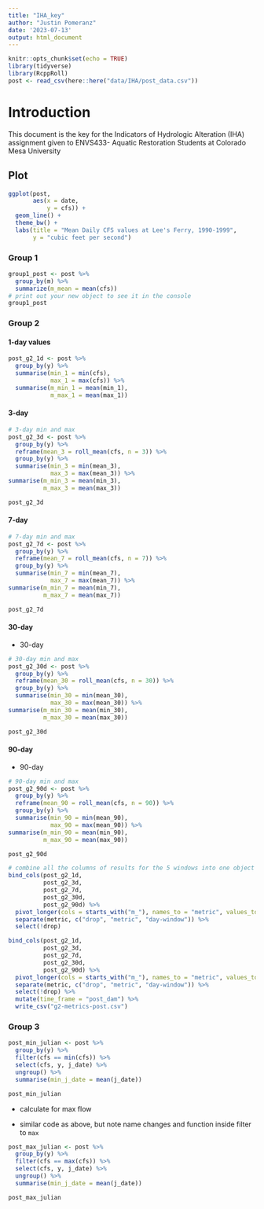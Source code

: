 ```yaml
---
title: "IHA_key"
author: "Justin Pomeranz"
date: '2023-07-13'
output: html_document
---
```


```r
knitr::opts_chunk$set(echo = TRUE)
library(tidyverse)
library(RcppRoll)
post <- read_csv(here::here("data/IHA/post_data.csv"))
```

# Introduction  

This document is the key for the Indicators of Hydrologic Alteration (IHA) assignment given to ENVS433- Aquatic Restoration Students at Colorado Mesa University


## Plot

```r
ggplot(post, 
       aes(x = date, 
           y = cfs)) +
  geom_line() +
  theme_bw() +
  labs(title = "Mean Daily CFS values at Lee's Ferry, 1990-1999",
       y = "cubic feet per second")
```

### Group 1
```r
group1_post <- post %>%
  group_by(m) %>%
  summarize(m_mean = mean(cfs))
# print out your new object to see it in the console
group1_post
```

### Group 2
#### 1-day values  
```r
post_g2_1d <- post %>%
  group_by(y) %>%
  summarise(min_1 = min(cfs), 
            max_1 = max(cfs)) %>%
  summarise(m_min_1 = mean(min_1), 
            m_max_1 = mean(max_1))
```

#### 3-day
```r
# 3-day min and max
post_g2_3d <- post %>%
  group_by(y) %>%
  reframe(mean_3 = roll_mean(cfs, n = 3)) %>%
  group_by(y) %>%
  summarise(min_3 = min(mean_3),
            max_3 = max(mean_3)) %>%
summarise(m_min_3 = mean(min_3),
          m_max_3 = mean(max_3))

post_g2_3d
```


#### 7-day

```r
# 7-day min and max
post_g2_7d <- post %>%
  group_by(y) %>%
  reframe(mean_7 = roll_mean(cfs, n = 7)) %>%
  group_by(y) %>%
  summarise(min_7 = min(mean_7),
            max_7 = max(mean_7)) %>%
summarise(m_min_7 = mean(min_7),
          m_max_7 = mean(max_7))

post_g2_7d
```

#### 30-day  

* 30-day 

```r
# 30-day min and max
post_g2_30d <- post %>%
  group_by(y) %>%
  reframe(mean_30 = roll_mean(cfs, n = 30)) %>%
  group_by(y) %>%
  summarise(min_30 = min(mean_30),
            max_30 = max(mean_30)) %>%
summarise(m_min_30 = mean(min_30),
          m_max_30 = mean(max_30))

post_g2_30d
```

#### 90-day 


* 90-day 

```r
# 90-day min and max
post_g2_90d <- post %>%
  group_by(y) %>%
  reframe(mean_90 = roll_mean(cfs, n = 90)) %>%
  group_by(y) %>%
  summarise(min_90 = min(mean_90),
            max_90 = max(mean_90)) %>%
summarise(m_min_90 = mean(min_90),
          m_max_90 = mean(max_90))

post_g2_90d
```

```r
# combine all the columns of results for the 5 windows into one object
bind_cols(post_g2_1d,
          post_g2_3d,
          post_g2_7d,
          post_g2_30d,
          post_g2_90d) %>%
  pivot_longer(cols = starts_with("m_"), names_to = "metric", values_to = "mean") %>%
  separate(metric, c("drop", "metric", "day-window")) %>%
  select(!drop) 
```

```r
bind_cols(post_g2_1d,
          post_g2_3d,
          post_g2_7d,
          post_g2_30d,
          post_g2_90d) %>%
  pivot_longer(cols = starts_with("m_"), names_to = "metric", values_to = "mean") %>%
  separate(metric, c("drop", "metric", "day-window")) %>%
  select(!drop) %>%
  mutate(time_frame = "post_dam") %>%
  write_csv("g2-metrics-post.csv")
```


### Group 3

```r
post_min_julian <- post %>%
  group_by(y) %>%
  filter(cfs == min(cfs)) %>%
  select(cfs, y, j_date) %>%
  ungroup() %>%
  summarise(min_j_date = mean(j_date))

post_min_julian
```

* calculate for max flow  

* similar code as above, but note name changes and function inside filter to `max` 

```r
post_max_julian <- post %>%
  group_by(y) %>%
  filter(cfs == max(cfs)) %>%
  select(cfs, y, j_date) %>%
  ungroup() %>%
  summarise(min_j_date = mean(j_date))

post_max_julian
```